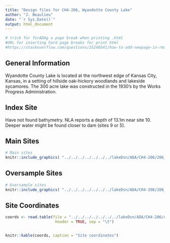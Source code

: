 ```yaml
---
title: "Design files for CH4-206, Wyandotte County Lake"
author: "J. Beaulieu"
date: "`r Sys.Date()`"
output: html_document
---
```


```r
# trick for forADAg a page break when printing .html
#URL for inserting hard page breaks for print html
#https://stackoverflow.com/questions/25240541/how-to-add-newpage-in-rmarkdown-in-a-smart-way
```
## General Information
Wyandotte County Lake is located at the northwest edge of Kansas City, Kansas, in a setting of hillside oak-hickory woodlands and lakeside sycamores.
The 300 acre lake was constructed in the 1930's by the Works Progress Administration.

## Index Site
Have not found bathymetry.  NLA reports a depth of 13.1m near site 10.  Deeper water might be found closer to dam (sites 9 or 5).

## Main Sites
```r
# Main sites
knitr::include_graphics( "../../../../../../../lakeDsn/ADA/CH4-206/206_Main.png")
```
<P style="page-break-before: always">
  
  

## Oversample Sites
```r
# Oversample sites
knitr::include_graphics( "../../../../../../../lakeDsn/ADA/CH4-206/206_Over.png")
```

<P style="page-break-before: always">
## Site Coordinates
```r

coords <- read.table(file = "../../../../../../../lakeDsn/ADA/CH4-206/ch4_206Sites.txt",
                      header = TRUE, sep = "\t")


knitr::kable(coords, caption = "Site coordinates")
```